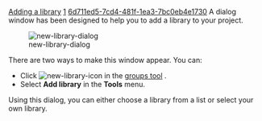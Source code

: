 [[Property:title|Adding a library]]
[[Property:weight|1]]
[[Property:uuid|6d711ed5-7cd4-481f-1ea3-7bc0eb4e1730]]
A dialog window has been designed to help you to add a library to your project.


[[Image:new-library-dialog]]

There are two ways to make this window appear. You can:
* Click  [[Image:new-library-icon]]  in the [[Groups tool|groups tool]] . 
* Select '''Add library''' in the '''Tools''' menu. 
Using this dialog, you can either choose a library from a list or select your own library. 



